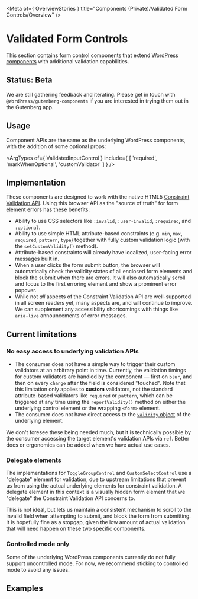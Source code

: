 
<Meta of={ OverviewStories } title="Components (Private)/Validated Form Controls/Overview" />

# Validated Form Controls

This section contains form control components that extend [WordPress components](https://wordpress.github.io/gutenberg/) with additional validation capabilities.

## Status: Beta

We are still gathering feedback and iterating. Please get in touch with `@WordPress/gutenberg-components`  if you are interested in trying them out in the Gutenberg app.

## Usage

Component APIs are the same as the underlying WordPress components, with the addition of some optional props:

<ArgTypes of={ ValidatedInputControl } include={ [ 'required', 'markWhenOptional', 'customValidator' ] } />

## Implementation

These components are designed to work with the native HTML5 [Constraint Validation API](https://developer.mozilla.org/en-US/docs/Web/API/Constraint_validation). Using this browser API as the "source of truth" for form element errors has these benefits:

- Ability to use CSS selectors like `:invalid`, `:user-invalid`, `:required`, and `:optional`.
- Ability to use simple HTML attribute-based constraints (e.g. `min`, `max`, `required`, `pattern`, `type`) together with fully custom validation logic (with the `setCustomValidity()` method).
- Attribute-based constraints will already have localized, user-facing error messages built in.
- When a user clicks the form submit button, the browser will automatically check the validity states of all enclosed form elements and block the submit when there are errors. It will also automatically scroll and focus to the first erroring element and show a prominent error popover.
- While not _all_ aspects of the Constraint Validation API are well-supported in all screen readers yet, many aspects are, and will continue to improve. We can supplement any accessibility shortcomings with things like `aria-live` announcements of error messages.

## Current limitations

### No easy access to underlying validation APIs

- The consumer does not have a simple way to trigger their custom validators at an arbitrary point in time. Currently, the validation timings for custom validators are handled by the component — first on `blur`, and then on every `change` after the field is considered "touched". Note that this limitation only applies to **custom** validators, not the standard attribute-based validators like `required` or `pattern`, which can be triggered at any time using the `reportValidity()` method on either the underlying control element or the wrapping `<form>` element.
- The consumer does not have direct access to the [`validity` object](https://developer.mozilla.org/en-US/docs/Web/API/ValidityState) of the underlying element.

We don't foresee these being needed much, but it is technically possible by the consumer accessing the target element's validation APIs via `ref`. Better docs or ergonomics can be added when we have actual use cases.

### Delegate elements

The implementations for `ToggleGroupControl` and `CustomSelectControl` use a "delegate" element for validation, due to upstream limitations that prevent us from using the actual underlying elements for constraint validation. A delegate element in this context is a visually hidden form element that we "delegate" the Constraint Validation API concerns to.

This is not ideal, but lets us maintain a consistent mechanism to scroll to the invalid field when attempting to submit, and block the form from submitting. It is hopefully fine as a stopgap, given the low amount of actual validation that will need happen on these two specific components.

### Controlled mode only

Some of the underlying WordPress components currently do not fully support uncontrolled mode. For now, we recommend sticking to controlled mode to avoid any issues.

## Examples

<Stories />
